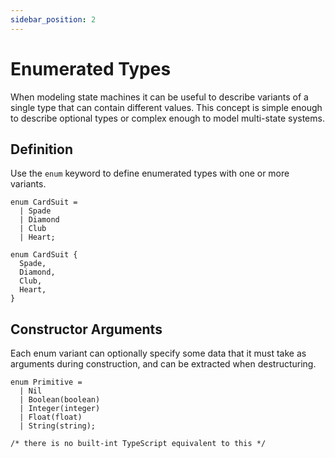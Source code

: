 ```yaml
---
sidebar_position: 2
---
```



# Enumerated Types

When modeling state machines it can be useful to describe variants of a single type that can contain different values.
This concept is simple enough to describe optional types or complex enough to model multi-state systems.

## Definition

Use the `enum` keyword to define enumerated types with one or more variants.

<Tabs>
<TabItem value="knot" label="Knot">

```knot
enum CardSuit =
  | Spade
  | Diamond
  | Club
  | Heart;
```

</TabItem>
<TabItem value="tsx" label="TypeScript">

```tsx
enum CardSuit {
  Spade,
  Diamond,
  Club,
  Heart,
}
```

</TabItem>
</Tabs>

## Constructor Arguments

Each enum variant can optionally specify some data that it must take as arguments during construction,
and can be extracted when destructuring.

<Tabs>
<TabItem value="knot" label="Knot">

```knot
enum Primitive =
  | Nil
  | Boolean(boolean)
  | Integer(integer)
  | Float(float)
  | String(string);
```

</TabItem>
<TabItem value="tsx" label="TypeScript">

```tsx
/* there is no built-int TypeScript equivalent to this */
```

</TabItem>
</Tabs>
